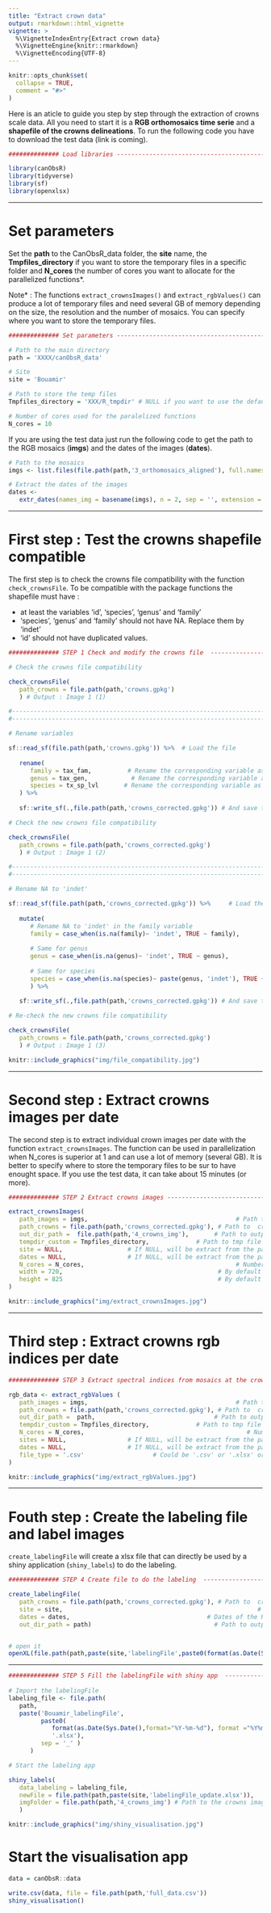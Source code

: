 ```yaml
---
title: "Extract crown data"
output: rmarkdown::html_vignette
vignette: >
  %\VignetteIndexEntry{Extract crown data}
  %\VignetteEngine{knitr::rmarkdown}
  %\VignetteEncoding{UTF-8}
---
```


```r
knitr::opts_chunk$set(
  collapse = TRUE,
  comment = "#>"
)
```

Here is an aticle to guide you step by step through the extraction of crowns scale data. All you need to start it is a **RGB orthomosaics time serie** and a **shapefile of the crowns delineations**. To run the following code you have to download the test data (link is coming).

```r
############## Load libraries --------------------------------------------------

library(canObsR)
library(tidyverse)
library(sf)
library(openxlsx)
```

---

# Set parameters

Set the **path** to the CanObsR_data folder, the **site** name, the **Tmpfiles_directory** if you want to store the temporary files in a specific folder and **N_cores** the number of cores you want to allocate for the parallelized functions*.

Note* : The functions `extract_crownsImages()` and `extract_rgbValues()` can produce a 
lot of temporary files and need several GB of memory depending on the size, the 
resolution and the number of mosaics. You can specify where you want to store 
the temporary files.

```r
############## Set parameters --------------------------------------------------

# Path to the main directory
path = 'XXXX/canObsR_data'

# Site
site = 'Bouamir'

# Path to store the temp files
Tmpfiles_directory = 'XXX/R_tmpdir' # NULL if you want to use the default folder

# Number of cores used for the paralelized functions
N_cores = 10
```

If you are using the test data just 
run the following code to get the path to the RGB mosaics (**imgs**) and the 
dates of the images (**dates**).

```r
# Path to the mosaics
imgs <- list.files(file.path(path,'3_orthomosaics_aligned'), full.names = T)

# Extract the dates of the images
dates <- 
   extr_dates(names_img = basename(imgs), n = 2, sep = '', extension = '.tif')
```

---

# First step : Test the crowns shapefile compatible

The first step is to check the crowns file compatibility with the function 
`check_crownsFile`. To be compatible with the package functions the shapefile 
must have :  

* at least the variables 'id', 'species', 'genus' and 'family'
* 'species', 'genus' and 'family' should not have NA. Replace them by 'indet'
* 'id' should not have duplicated values.

```r
############## STEP 1 Check and modify the crowns file  ------------------------

# Check the crowns file compatibility

check_crownsFile(
   path_crowns = file.path(path,'crowns.gpkg')
   ) # Output : Image 1 (1)

#------------------------------------------------------------------------------#
#------------------------------------------------------------------------------#

# Rename variables

sf::read_sf(file.path(path,'crowns.gpkg')) %>%  # Load the file
   
   rename(
      family = tax_fam,          # Rename the corresponding variable as 'family'
      genus = tax_gen,            # Rename the corresponding variable as 'genus'
      species = tx_sp_lvl       # Rename the corresponding variable as 'species'
   ) %>%
   
   sf::write_sf(.,file.path(path,'crowns_corrected.gpkg')) # And save the file

# Check the new crowns file compatibility

check_crownsFile(
   path_crowns = file.path(path,'crowns_corrected.gpkg')
   ) # Output : Image 1 (2)

#------------------------------------------------------------------------------#
#------------------------------------------------------------------------------#

# Rename NA to 'indet'

sf::read_sf(file.path(path,'crowns_corrected.gpkg')) %>%     # Load the new file
   
   mutate(
      # Rename NA to 'indet' in the family variable
      family = case_when(is.na(family)~ 'indet', TRUE ~ family),
      
      # Same for genus
      genus = case_when(is.na(genus)~ 'indet', TRUE ~ genus),
      
      # Same for species
      species = case_when(is.na(species)~ paste(genus, 'indet'), TRUE ~ species)
      ) %>%
   
   sf::write_sf(.,file.path(path,'crowns_corrected.gpkg')) # And save the file

# Re-check the new crowns file compatibility

check_crownsFile(
   path_crowns = file.path(path,'crowns_corrected.gpkg')
   ) # Output : Image 1 (3)

```


```r
knitr::include_graphics("img/file_compatibility.jpg")
```

---

# Second step : Extract crowns images per date

The second step is to extract individual crown images per date with the function
`extract_crownsImages`. The function can be used in parallelization when N_cores
is superior at 1 and can use a lot of memory (several GB). It is better to specify 
where to store the temporary files to be sur to have enought space. If you use the 
test data, it can take about 15 minutes (or more).

```r
############## STEP 2 Extract crowns images ------------------------------------

extract_crownsImages(
   path_images = imgs,                                         # Path to mosaics
   path_crowns = file.path(path,'crowns_corrected.gpkg'), # Path to  crowns file
   out_dir_path =  file.path(path,'4_crowns_img'),       # Path to output folder
   tempdir_custom = Tmpfiles_directory,             # Path to tmp file directory
   site = NULL,                  # If NULL, will be extract from the path_images
   dates = NULL,                 # If NULL, will be extract from the path_images
   N_cores = N_cores,                                          # Number of cores 
   width = 720,                                           # By default it is 720 
   height = 825                                           # By default it is 720 
)
```


```r
knitr::include_graphics("img/extract_crownsImages.jpg")
```

---

# Third step : Extract crowns rgb indices per date

```r
############## STEP 3 Extract spectral indices from mosaics at the crown scale -

rgb_data <- extract_rgbValues (
   path_images = imgs,                                         # Path to mosaics
   path_crowns = file.path(path,'crowns_corrected.gpkg'), # Path to  crowns file
   out_dir_path =  path,                                 # Path to output folder
   tempdir_custom = Tmpfiles_directory,             # Path to tmp file directory
   N_cores = N_cores,                                             # Number of cores 
   sites = NULL,                 # If NULL, will be extract from the path_images
   dates = NULL,                 # If NULL, will be extract from the path_images
   file_type = '.csv'                   # Could be '.csv' or '.xlsx' or 'RData'
)

```


```r
knitr::include_graphics("img/extract_rgbValues.jpg")
```

---

# Fouth step : Create the labeling file and label images

`create_labelingFile` will create a xlsx file that can directly be used by a shiny
application (`shiny_labels`) to do the labeling.

```r
############## STEP 4 Create file to do the labeling  --------------------------

create_labelingFile(
   path_crowns = file.path(path,'crowns_corrected.gpkg'), # Path to  crowns file
   site = site,                                                      # Site name
   dates = dates,                                      # Dates of the RGB survey
   out_dir_path = path)                                  # Path to output folder


# open it
openXL(file.path(path,paste(site,'labelingFile',paste0(format(as.Date(Sys.Date(),format="%Y-%m-%d"), format = "%Y%m%d"), '.xlsx'), sep = '_' )))
```

---

```r

############## STEP 5 Fill the labelingFile with shiny app  --------------------
        
# Import the labelingFile
labeling_file <- file.path(
   path,
   paste('Bouamir_labelingFile',
         paste0(
            format(as.Date(Sys.Date(),format="%Y-%m-%d"), format ="%Y%m%d"),
            '.xlsx'), 
         sep = '_' )
      )

# Start the labeling app

shiny_labels(
   data_labeling = labeling_file,
   newFile = file.path(path,paste(site,'labelingFile_update.xlsx')),
   imgFolder = file.path(path,'4_crowns_img') # Path to the crowns images folder
   ) 
```


```r
knitr::include_graphics("img/shiny_visualisation.jpg")
```

# Start the visualisation app

```r
data = canObsR::data

write.csv(data, file = file.path(path,'full_data.csv'))
shiny_visualisation()
```

